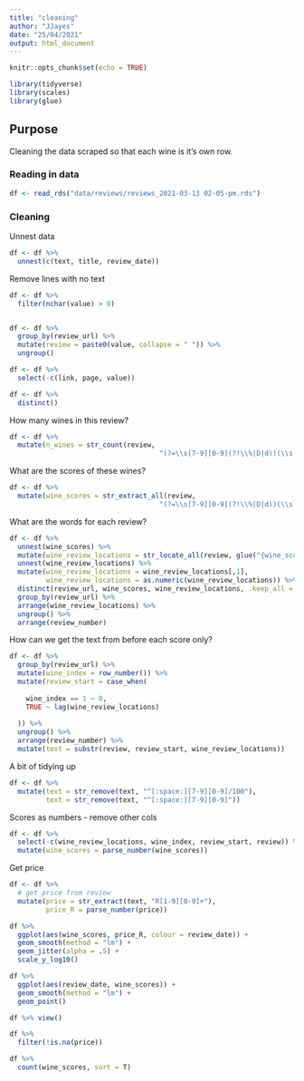 ```yaml
---
title: "cleaning"
author: "JJayes"
date: "25/04/2021"
output: html_document
---
```


```r
knitr::opts_chunk$set(echo = TRUE)

library(tidyverse)
library(scales)
library(glue)
```

## Purpose

Cleaning the data scraped so that each wine is it's own row.

### Reading in data

```r
df <- read_rds("data/reviews/reviews_2021-03-13 02-05-pm.rds")
```

### Cleaning

Unnest data

```r
df <- df %>% 
  unnest(c(text, title, review_date))
```

Remove lines with no text

```r
df <- df %>% 
  filter(nchar(value) > 0)


df <- df %>% 
  group_by(review_url) %>% 
  mutate(review = paste0(value, collapse = " ")) %>% 
  ungroup()

df <- df %>% 
  select(-c(link, page, value))

df <- df %>% 
  distinct()
```

How many wines in this review?

```r
df <- df %>% 
  mutate(n_wines = str_count(review, 
                                     "(?=\\s[7-9][0-9](?!\\%|D|d))(\\s[7-9][0-9])"))
```

What are the scores of these wines?

```r
df <- df %>% 
  mutate(wine_scores = str_extract_all(review, 
                                     "(?=\\s[7-9][0-9](?!\\%|D|d))(\\s[7-9][0-9])"))
```

What are the words for each review?

```r
df <- df %>% 
  unnest(wine_scores) %>% 
  mutate(wine_review_locations = str_locate_all(review, glue("{wine_scores}"))) %>% 
  unnest(wine_review_locations) %>%
  mutate(wine_review_locations = wine_review_locations[,1],
         wine_review_locations = as.numeric(wine_review_locations)) %>% 
  distinct(review_url, wine_scores, wine_review_locations, .keep_all = T) %>%
  group_by(review_url) %>% 
  arrange(wine_review_locations) %>% 
  ungroup() %>% 
  arrange(review_number)

```

How can we get the text from before each score only?

```r
df <- df %>% 
  group_by(review_url) %>% 
  mutate(wine_index = row_number()) %>% 
  mutate(review_start = case_when(
    
    wine_index == 1 ~ 0,
    TRUE ~ lag(wine_review_locations)
    
  )) %>% 
  ungroup() %>% 
  arrange(review_number) %>% 
  mutate(text = substr(review, review_start, wine_review_locations))
```

A bit of tidying up

```r
df <- df %>% 
  mutate(text = str_remove(text, "^[:space:][7-9][0-9]/100"),
         text = str_remove(text, "^[:space:][7-9][0-9]"))
```

Scores as numbers - remove other cols

```r
df <- df %>% 
  select(-c(wine_review_locations, wine_index, review_start, review)) %>% 
  mutate(wine_scores = parse_number(wine_scores))
```

Get price

```r
df <- df %>% 
  # get price from review
  mutate(price = str_extract(text, "R[1-9][0-9]+"),
         price_R = parse_number(price))

df %>% 
  ggplot(aes(wine_scores, price_R, colour = review_date)) +
  geom_smooth(method = "lm") +
  geom_jitter(alpha = .5) +
  scale_y_log10()

df %>% 
  ggplot(aes(review_date, wine_scores)) +
  geom_smooth(method = "lm") +
  geom_point()

df %>% view()

df %>% 
  filter(!is.na(price))

```



```r
df %>% 
  count(wine_scores, sort = T)

```

